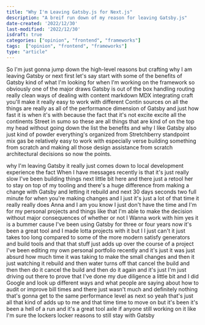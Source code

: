 ```yaml
---
title: "Why I'm Leaving Gatsby.js for Next.js"
description: "A breif run down of my reason for leaving Gatsby.js"
date-created: '2022/12/30'
last-modified: '2022/12/30'
isdraft: true
categories: ["opinion", "frontend", "frameworks"]
tags:  ["opinion", "frontend", "frameworks"]
type: "article"
---
```


So I'm just gonna jump down the high-level reasons but crafting why I am leaving Gatsby or next first let's say start with some of the benefits of Gatsby kind of what I'm looking for when I'm working on the framework so obviously one of the major draws Gatsby is out of the box handling routing really clean ways of dealing with content markdown MDX integrating craft you'll make it really easy to work with different Contin sources on all the things are really as all of the performance dimension of Gatsby and just how fast it is when it's with because the fact that it's not excite excite all the continents Street in sumo so these are all things that are kind of on the top my head without going down the list the benefits and why I like Gatsby also just kind of powder everything's organized from Stretchberry standpoint mix gas be relatively easy to work with especially verse building something from scratch and making all those design assistance from scratch architectural decisions so now the points.

 why I'm leaving Gatsby it really just comes down to local development experience the fact When I have messages recently is that it's just really slow I've been building things next little bit here and there just a retool her to stay on top of my tooling and there's a huge difference from making a change with Gatsby and letting it rebuild and next 30 days seconds two full minute for when you're making changes and I just it's just a lot of that time it really really does Anna and I am you know I just don't have the time and I'm for my personal projects and things like that I'm able to make the decision without major consequences of whether or not I Wanna work with him yes it is a bummer cause I've been using Gatsby for three or four years now it's been a great tool and I made lotta projects with it but I I just can't it just takes too long compared to some of the more modern satisfy generators and build tools and that that stuff just adds up over the course of a project I've been editing my own personal portfolio recently and it's just it was just absurd how much time it was taking to make the small changes and then it just watching it rebuild and then water turns off that cancel the build and then then do it cancel the build and then do it again and it's just I'm just driving out there to prove that I've done my due diligence a little bit and I did Google and look up different ways and what people are saying about how to audit or improve bill times and there just wasn't much and definitely nothing that's gonna get to the same performance level as next so yeah that's just all that kind of adds up to me and that time time to move on but it's been it's been a hell of a run and it's a great tool axle if anyone still working on it like I'm sure the lockers locker reasons to still stay with Gatsby